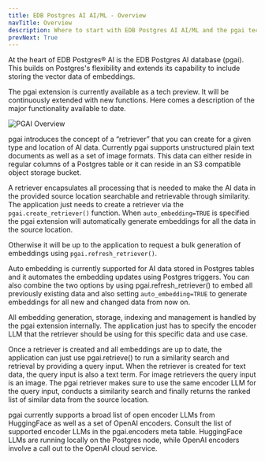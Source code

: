 ```yaml
---
title: EDB Postgres AI AI/ML - Overview
navTitle: Overview
description: Where to start with EDB Postgres AI AI/ML and the pgai tech preview.
prevNext: True
---
```


At the heart of EDB Postgres® AI is the EDB Postgres AI database (pgai). This builds on Postgres's flexibility and extends its capability to include storing the vector data of embeddings.

The pgai extension is currently available as a tech preview. It will be continuously extended with new functions. Here comes a description of the major functionality available to date.

![PGAI Overview](images/edb_postgres_ai_platform_artificial_intelligence-v4.png)

pgai introduces the concept of a “retriever” that you can create for a given type and location of AI data. Currently pgai supports unstructured plain text documents as well as a set of image formats. This data can either reside in regular columns of a Postgres table or it can reside in an S3 compatible object storage bucket.

A retriever encapsulates all processing that is needed to make the AI data in the provided source location searchable and retrievable through similarity. The application just needs to create a retriever via the `pgai.create_retriever()` function. When `auto_embedding=TRUE` is specified the pgai extension will automatically generate embeddings for all the data in the source location. 

Otherwise it will be up to the application to request a bulk generation of embeddings using `pgai.refresh_retriever()`. 

Auto embedding is currently supported for AI data stored in Postgres tables and it automates the embedding updates using Postgres triggers. You can also combine the two options by using pgai.refresh_retriever() to embed all previously existing data and also setting `auto_embedding=TRUE` to generate embeddings for all new and changed data from now on.

All embedding generation, storage, indexing and management is handled by the pgai extension internally. The application just has to specify the encoder LLM that the retriever should be using for this specific data and use case.

Once a retriever is created and all embeddings are up to date, the application can just use pgai.retrieve() to run a similarity search and retrieval by providing a query input. When the retriever is created for text data, the query input is also a text term. For image retrievers the query input is an image. The pgai retriever makes sure to use the same encoder LLM for the query input, conducts a similarity search and finally returns the ranked list of similar data from the source location.

pgai currently supports a broad list of open encoder LLMs from HuggingFace as well as a set of OpenAI encoders. Consult the list of supported encoder LLMs in the pgai.encoders meta table. HuggingFace LLMs are running locally on the Postgres node, while OpenAI encoders involve a call out to the OpenAI cloud service.




